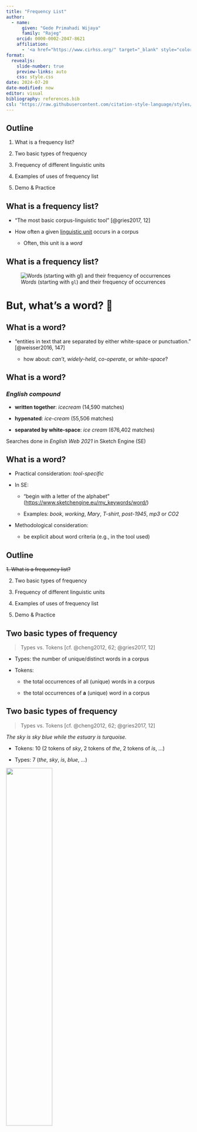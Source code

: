```yaml
---
title: "Frequency List"
author: 
  - name:
      given: "Gede Primahadi Wijaya"
      family: "Rajeg"
    orcid: 0000-0002-2047-8621
    affiliation:
      - '<a href="https://www.cirhss.org/" target="_blank" style="color:DodgerBlue;">CIRHSS</a> & <a href="https://github.com/complexico" target="_blank" style="color:DodgerBlue;">CompLexico</a>, Udayana University; University of Oxford'
format: 
  revealjs:
    slide-number: true
    preview-links: auto
    css: style.css
date: 2024-07-20
date-modified: now
editor: visual
bibliography: references.bib
csl: "https://raw.githubusercontent.com/citation-style-language/styles/master/unified-style-sheet-for-linguistics.csl"
---
```


## Outline

::: incremental
1.  What is a frequency list?

2.  Two basic types of frequency

3.  Frequency of different linguistic units

4.  Examples of uses of frequency list

5.  Demo & Practice
:::

## What is a frequency list?

-   "The most basic corpus-linguistic tool" [@gries2017, 12]

-   How often a given [linguistic unit]{.underline} occurs in a corpus

    -   Often, this unit is a *word*

## What is a frequency list?

![*Words* (starting with `gl`) and their frequency of occurrences](img/01-freqlist-simple.png){fig-align="left"}

# But, what's a word? 🤔

## What is a word?

::: incremental
::: extrapad
-   "entities in text that are separated by either white-space or punctuation." [@weisser2016, 147]

    -   how about: *can't*, *widely-held*, *co-operate*, or *white-space*?
:::
:::

## What is a word?

### *English compound*

::: incremental
-   **written together**: *icecream* (14,590 matches)

-   **hypenated**: *ice-cream* (55,506 matches)

-   **separated by white-space**: *ice cream* (676,402 matches)
:::

Searches done in *English Web 2021* in Sketch Engine (SE)

## What is a word?

-   Practical consideration: *tool-specific*

-   In SE:

    -   "begin with a letter of the alphabet" (<https://www.sketchengine.eu/my_keywords/word/>)

    -   Examples: *book*, *working*, *Mary*, *T-shirt*, *post-1945*, *mp3* or *CO2*

-   Methodological consideration:

    -   be explicit about word criteria (e.g., in the tool used)

## Outline

::: nonincremental
~~1. What is a frequency list?~~

2.  Two basic types of frequency

3.  Frequency of different linguistic units

4.  Examples of uses of frequency list

5.  Demo & Practice
:::

## Two basic types of frequency

> Types vs. Tokens [cf. @cheng2012, 62; @gries2017, 12]

-   Types: the number of unique/distinct words in a corpus

-   Tokens:

    -   the total occurrences of all (unique) words in a corpus

    -   the total occurrences of **a** (unique) word in a corpus

## Two basic types of frequency

> Types vs. Tokens [cf. @cheng2012, 62; @gries2017, 12]

*The sky is sky blue while the estuary is turquoise.*

::: incremental
-   Tokens: 10 (2 tokens of *sky*, 2 tokens of *the*, 2 tokens of *is*, ...)

-   Types: 7 (*the*, *sky*, *is*, *blue*, ...)
:::

![](img/02-bak-blau-Enggano.JPG){.absolute bottom="40" right="0" width="50%"}

::: {.absolute right="0" bottom="10" style="font-size:.4em;"}
The estuary of the Bak Blau lake, on the Enggano island, Indonesia.
:::

## Two basic types of frequency {.scrollable}

> absolute vs. relative

-   absolut frequency:

    -   real, observed freq. of an item in the (sub)corpus

-   relative frequency:

    -   normalised frequency of an item on the basis of a base frequency (usually 1 million word-tokens) (cf. [SE's page here](https://www.sketchengine.eu/my_keywords/freqmill/) for the formula)

    -   often used in comparing frequency of the same word in two different corpus that are not equal in size

-   SE allows both options.

## Two basic types of frequency {.scrollable}

> absolute vs. relative

How to compute the relative frequency of a linguistic item

$$
Rel. Freq = \frac{absolute frequency \times 1,000,000}{corpus size}
$$

## Two basic types of frequency {.scrollable}

> absolute vs. relative

### Relative frequency: Examples

Say, in the ICE-GB corpus, you found the following [see @gries2010, 271] :

-   297 tokens of *give* (in the **spoken** sub-corpus)

-   144 tokens of *give* (in the **written** sub-corpus)

-   128 tokens of *bring* (in the **spoken** sub-corpus)

-   69 tokens of *bring* (in the **written** sub-corpus)

The size of [ICE-GB~spoken~ is 637,682]{style="color:crimson"} (word-tokens) while the size of [ICE-GB~written~ is 423,581]{style="color:crimson"} (word-tokens). The relative frequencies of *give* and *bring* in the two sub-corpora become:

$$
give_s : \frac{297 \times 1,000,000}{637,682} \approx 465.75
$$

$$
give_w : \frac{144 \times 1,000,000}{423,581} \approx 339.96
$$

$$
bring_s : \frac{128 \times 1,000,000}{637,682} \approx 200.73
$$

$$
bring_w : \frac{69 \times 1,000,000}{423,581} \approx 162.9
$$

## Two basic types of frequency {.scrollable}

::: panel-tabset
### Take away

Important to know how to compute relative frequency!

Sometimes (most of the time?), the corpus-software tool we use **cannot** do want we want.

### Examples

```r
knitr::include_graphics(path = "img/03-rajeg-denistia-2023.png")
```
:::

## Outline

::: nonincremental
~~1. What is a frequency list?~~

~~2. Two basic types of frequency~~

3.  Frequency of different linguistic units

4.  Examples of uses of frequency list

5.  Demo & Practice
:::

## Frequency of different linguistic units {.scrollable}

-   words

    -   words and their word class (i.e., part-of-speech)

    -   words containing particular strings/characters (e.g., prefixes/suffixes)

    -   ...

-   lemmas

    -   the base/uninflected form of words from a given part-of-speech

        -   the verbs *go*, *went*, *going*, *gone*, *goes* are word-forms for the same lemma GO

-   n-grams (multi-word units with n-number of components)

    -   *part of the*, *for the purposes*, *on behalf of the*, ...

-   word sequence, phrases

    -   phrases containing a fixed word

    -   ...

## Outline

::: nonincremental
~~1. What is a frequency list?~~

~~2. Two basic types of frequency~~

~~3. Frequency of different linguistic units~~

4.  Examples of uses of frequency list

5.  Demo & Practice
:::

## Uses of (word-)frequency list {.scrollable}

-   List of frequently occurring lexical items (e.g., General Service List \[West 1953\], Academic Word List \[Coxhead 2000\])

-   Usage-based Cognitive Linguistics

    -   degree of productivity (based on type frequency) and cognitive entrenchment (based on token frequency) of certain linguistic units

-   Choosing experimental stimuli

-   Spelling error correction

-   Determining vocabulary sizes of learners

-   Selection and ordering of language features in course textbooks

-   In other corpus linguistic tools: keyword and collocation statistics

-   ...

See Gries [-@gries2017, 13-14] and Miller [-@miller2020, 77-78] for details

## Outline

::: nonincremental
~~1. What is a frequency list?~~

~~2. Two basic types of frequency~~

~~3. Frequency of different linguistic units~~

~~4. Examples of uses of frequency list~~

5.  Demo & Practice
:::

## Demo & Practice {.scrollable}

-   Demo:

    -   Queries: Basic & Advanced features of SE's *Wordlist*

    -   Outputs: Options for exploring outputs

-   Corpus: `Brown Family (CLAWS + TreeTagger tags)`

-   Practices

    -   also need a spreadsheet software (e.g., Excel, LibreOffice Calc, Google Spreadsheet)

# End of `Frequency List`

(slides: <https://github.com/complexico/dipscorling2024>)

## References
